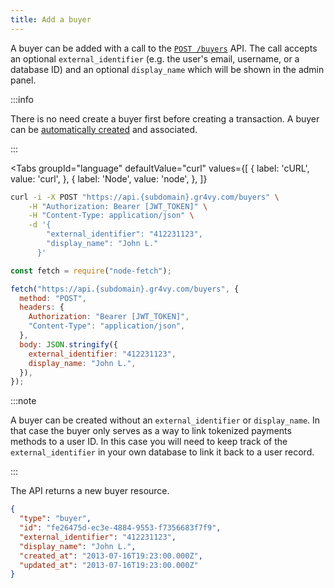 ```yaml
---
title: Add a buyer
---
```



A buyer can be added with a call to the [`POST /buyers`][api] API. The call
accepts an optional `external_identifier` (e.g. the user's email, username, or a
database ID) and an optional `display_name` which will be shown in the admin
panel.

:::info

There is no need create a buyer first before creating a transaction. A buyer can
be [automatically created][transactions] and associated.

[transactions]: /guides/buyers/associate-transaction

:::

<Tabs
  groupId="language"
  defaultValue="curl"
  values={[
    { label: 'cURL', value: 'curl', },
    { label: 'Node', value: 'node', },
  ]}
>
  <TabItem value="curl">

```bash {5-6}
curl -i -X POST "https://api.{subdomain}.gr4vy.com/buyers" \
    -H "Authorization: Bearer [JWT_TOKEN]" \
    -H "Content-Type: application/json" \
    -d '{
        "external_identifier": "412231123",
        "display_name": "John L."
      }'
```

  </TabItem>
  <TabItem value="node">

```js {10-11}
const fetch = require("node-fetch");

fetch("https://api.{subdomain}.gr4vy.com/buyers", {
  method: "POST",
  headers: {
    Authorization: "Bearer [JWT_TOKEN]",
    "Content-Type": "application/json",
  },
  body: JSON.stringify({
    external_identifier: "412231123",
    display_name: "John L.",
  }),
});
```

  </TabItem>
</Tabs>

:::note

A buyer can be created without an `external_identifier` or `display_name`. In
that case the buyer only serves as a way to link tokenized payments methods to a
user ID. In this case you will need to keep track of the `external_identifier`
in your own database to link it back to a user record.

:::

The API returns a new buyer resource.

```json title="POST /buyers"
{
  "type": "buyer",
  "id": "fe26475d-ec3e-4884-9553-f7356683f7f9",
  "external_identifier": "412231123",
  "display_name": "John L.",
  "created_at": "2013-07-16T19:23:00.000Z",
  "updated_at": "2013-07-16T19:23:00.000Z"
}
```

[api]: /reference#operation/add-buyer

